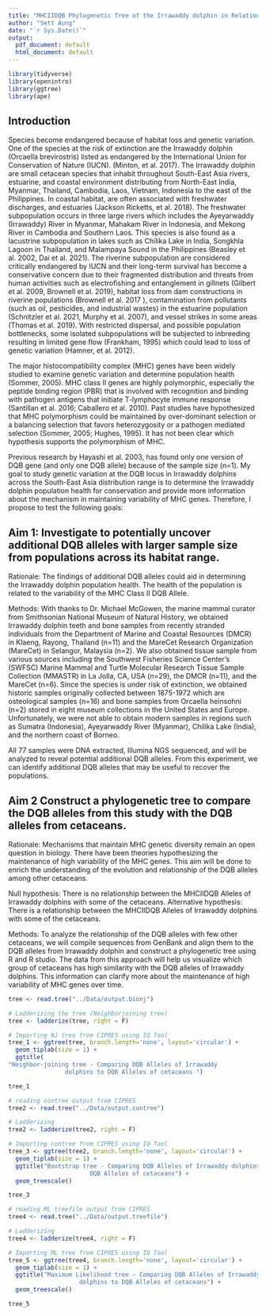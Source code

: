 ```yaml
---
title: "MHCIIDQB Phylogenetic Tree of the Irrawaddy dolphin in Relation to Cetaceans"
author: "Sett Aung"
date: "`r Sys.Date()`"
output:
  pdf_document: default
  html_document: default
---
```


```r
library(tidyverse)
library(openintro)
library(ggtree)
library(ape)
```


## Introduction
Species become endangered because of habitat loss and genetic variation. One of the species at the risk of extinction are the Irrawaddy dolphin (Orcaella brevirostris) listed as endangered by the International Union for Conservation of Nature (IUCN). (Minton, et al. 2017). The Irrawaddy dolphin are small cetacean species that inhabit throughout South-East Asia rivers, estuarine, and coastal environment distributing from North-East India, Myanmar, Thailand, Cambodia, Laos, Vietnam, Indonesia to the east of the Philippines. In coastal habitat, are often associated with freshwater discharges, and estuaries (Jackson Ricketts, et al. 2018). The freshwater subpopulation occurs in three large rivers which includes the Ayeyarwaddy (Irrawaddy) River in Myanmar, Mahakam River in Indonesia, and Mekong River in Cambodia and Southern Laos. This species is also found as a lacustrine subpopulation in lakes such as Chilika Lake in India, Songkhla Lagoon in Thailand, and Malampaya Sound in the Philippines (Beasley et al. 2002, Dai et al. 2021). The riverine subpopulation are considered critically endangered by IUCN and their long-term survival has become a conservative concern due to their fragmented distribution and threats from human activities such as electrofishing and entanglement in gillnets (Gilbert et al. 2009, Brownell et al. 2019), habitat loss from dam constructions in riverine populations (Brownell et al. 2017 ), contamination from pollutants (such as oil, pesticides, and industrial wastes) in the estuarine population (Schnitzler et al. 2021, Murphy et al. 2007), and vessel strikes in some areas (Thomas et al. 2019). With restricted dispersal, and possible population bottlenecks, some isolated subpopulations will be subjected to inbreeding resulting in limited gene flow (Frankham, 1995) which could lead to loss of genetic variation (Hamner, et al. 2012).

The major histocompatibility complex (MHC) genes have been widely studied to examine genetic variation and determine population health (Sommer, 2005). MHC class II genes are highly polymorphic, especially the peptide binding region (PBR) that is involved with recognition and binding with pathogen antigens that initiate T-lymphocyte immune response (Santillan et al. 2016; Caballero et al. 2010). Past studies have hypothesized that MHC polymorphism could be maintained by over-dominant selection or a balancing selection that favors heterozygosity or a pathogen mediated selection (Sommer, 2005; Hughes, 1995). It has not been clear which hypothesis supports the polymorphism of MHC.  

Previous research by Hayashi et al. 2003, has found only one version of DQB gene (and only one DQB allele) because of the sample size (n=1). My goal to study genetic variation at the DQB locus in Irrawaddy dolphins across the South-East Asia distribution range is to determine the Irrawaddy dolphin population health for conservation and provide more information about the mechanism in maintaining variability of MHC genes.  Therefore, I propose to test the following goals:

## Aim 1: Investigate to potentially uncover additional DQB alleles with larger sample size from populations across its habitat range.

Rationale: The findings of additional DQB alleles could aid in determining the Irrawaddy dolphin population health. The health of the population is related to the variability of the MHC Class II DQB Allele.

Methods: With thanks to Dr. Michael McGowen, the marine mammal curator from Smithsonian National Museum of Natural History, we obtained Irrawaddy dolphin teeth and bone samples from recently stranded individuals from the Department of Marine and Coastal Resources (DMCR) in Klaeng, Rayong, Thailand (n=11) and the MareCet Research Organization (MareCet) in Selangor, Malaysia (n=2). We also obtained tissue sample from various sources including the Southwest Fisheries Science Center’s (SWFSC) Marine Mammal and Turtle Molecular Research Tissue Sample Collection (MMASTR) in La Jolla, CA, USA (n=29), the DMCR (n=11), and the MareCet (n=6).  Since the species is under risk of extinction, we obtained historic samples originally collected between 1875-1972 which are osteological samples (n=16) and bone samples from Orcaella heinsohni (n=2) stored in eight museum collections in the United States and Europe. Unfortunately, we were not able to obtain modern samples in regions such as Sumatra (Indonesia), Ayeyarwaddy River (Myanmar), Chilika Lake (India), and the northern coast of Borneo.

All 77 samples were DNA extracted, Illumina NGS sequenced, and will be analyzed to reveal potential additional DQB alleles. From this experiment, we can identify additional DQB alleles that may be useful to recover the populations. 

## Aim 2 Construct a phylogenetic tree to compare the DQB alleles from this study with the DQB alleles from cetaceans. 

Rationale: Mechanisms that maintain MHC genetic diversity remain an open question in biology. There have been theories hypothesizing the maintenance of high variability of the MHC genes. This aim will be done to enrich the understanding of the evolution and relationship of the DQB alleles among other cetaceans. 

Null hypothesis: There is no relationship between the MHCIIDQB Alleles of Irrawaddy dolphins with some of the cetaceans.
Alternative hypothesis: There is a relationship between the MHCIIDQB Alleles of Irrawaddy dolphins with some of the cetaceans.

Methods: To analyze the relationship of the DQB alleles with few other cetaceans, we will compile sequences from GenBank and align them to the DQB alleles from Irrawaddy dolphin and construct a phylogenetic tree using R and R studio. The data from this approach will help us visualize which group of cetaceans has high similarity with the DQB alleles of Irrawaddy dolphins. This information can clarify more about the maintenance of high variability of MHC genes over time. 

```r
tree <- read.tree("../Data/output.bionj")
```

```r
# Ladderizing the tree (Neighborjoining tree)
tree <- ladderize(tree, right = F)
```

```r
# Importing NJ tree from CIPRES using IQ Tool
tree_1 <- ggtree(tree, branch.length='none', layout='circular') +
  geom_tiplab(size = 1) +
  ggtitle(
"Neighbor-joining tree - Comparing DQB Alleles of Irrawaddy 
                dolphins to DQB Alleles of cetaceans ")

tree_1
```

```r
# reading contree output from CIPRES
tree2 <- read.tree("../Data/output.contree")
```

```r
# Ladderizing
tree2 <- ladderize(tree2, right = F)
```

```r
# Importing contree from CIPRES using IQ Tool
tree_3 <- ggtree(tree2, branch.length='none', layout='circular') +
  geom_tiplab(size = 1) +
  ggtitle("Bootstrap tree - Comparing DQB Alleles of Irrawaddy dolphins to 
                       DQB Alleles of cetaceans") +
  geom_treescale()

tree_3
```

```r
# reading ML treefile output from CIPRES
tree4 <- read.tree("../Data/output.treefile")
```

```r
# Ladderizing
tree4 <- ladderize(tree4, right = F)
```

```r
# Importing ML tree from CIPRES using IQ Tool
tree_5 <- ggtree(tree4, branch.length='none', layout='circular') +
  geom_tiplab(size = 1) +
  ggtitle("Maximum Likelihood tree - Comparing DQB Alleles of Irrawaddy 
                    dolphins to DQB Alleles of cetaceans") +
  geom_treescale()

tree_5
```